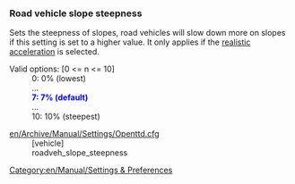 
{{en/Feature|1.1|align="right"|text=(since 1.1.0)}}
=== Road vehicle slope steepness===
Sets the steepness of slopes, road vehicles will slow down more on slopes if this setting is set to a higher value. It only applies if the [[en/Archive/Manual/Settings/Settings/Road vehicle acceleration model|realistic acceleration]] is selected.

;Valid options<nowiki>:</nowiki> [0 <= n <= 10]
: 0: 0% (lowest)
: ...
: <span style="color:blue">'''7: 7% (default)'''</span>
: ...
: 10: 10% (steepest)

;[[en/Archive/Manual/Settings/Openttd.cfg]]
:[vehicle]
:roadveh_slope_steepness

[[Category:en/Manual/Settings & Preferences]]